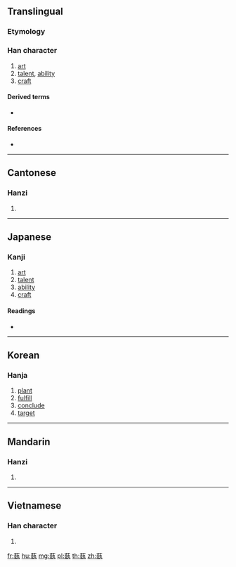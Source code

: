 {{character info/new}}
==Translingual==

===Etymology===
{{Han compound|艸|埶|c1=s|c2=p|ls=psc}}

===Han character===
{{Han char|rn=140|rad=艸|as=11|sn=14|four=44117|canj=TGGI,XTGGI|ids=⿱艹埶}}

# [[art]]
# [[talent]], [[ability]]
# [[craft]]

====Derived terms====
* {{l|mul|藝}}

====References====
* {{Han ref|kx=1052.370|dkj=31742|dj=1515.170|hdz=53275.040|uh=84FA|ud=34042|bh=E75A|bd=59226}}

----

==Cantonese==

===Hanzi===
{{yue-hanzi|jyut=ngai6|y=ngai6}}

# {{defn|lang=yue|sort=艸11}}

----

==Japanese==

===Kanji===
{{ja-kanji|grade=|rs=艸11}}

# [[art]]
# [[talent]]
# [[ability]]
# [[craft]]

====Readings====
* {{ja-readings|on=[[げい]] (gei)|kun=|nanori=}}

----

==Korean==

===Hanja===
{{ko-hanja|hangeul=예|rv=ye|mr=ye|y=yey}}

# [[plant]]
# [[fulfill]]
# [[conclude]]
# [[target]]

----

==Mandarin==

===Hanzi===
{{cmn-hanzi|pin=[[yì]] ([[yi4]])|wg=i<sup>4</sup>}}

# {{defn|lang=cmn|sort=艸11}}

----

==Vietnamese==

===Han character===
{{vi-hantu|[[nghệ]]|rs=艸11}}

# {{defn|lang=vi}}

[[fr:蓺]]
[[hu:蓺]]
[[mg:蓺]]
[[pl:蓺]]
[[th:蓺]]
[[zh:蓺]]
